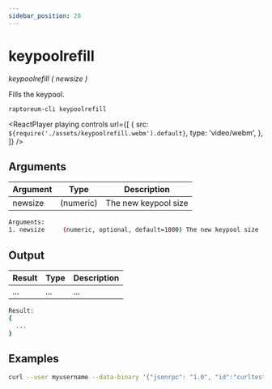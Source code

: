 ```yaml
---
sidebar_position: 28
---
```



# keypoolrefill

_keypoolrefill ( newsize )_

Fills the keypool.

`raptoreum-cli keypoolrefill`

<ReactPlayer
  playing
  controls
  url={[
    {
      src: `${require('./assets/keypoolrefill.webm').default}`,
      type: 'video/webm',
    },
  ]}
/>

## Arguments

| Argument | Type      | Description          |
| -------- | --------- | -------------------- |
| newsize  | (numeric) | The new keypool size |

```bash
Arguments:
1. newsize     (numeric, optional, default=1000) The new keypool size
```

## Output

| Result | Type | Description |
| ------ | ---- | ----------- |
| ...    | ...  | ...         |

```bash
Result:
{
  ...
}
```

## Examples

```bash
curl --user myusername --data-binary '{"jsonrpc": "1.0", "id":"curltest", "method": "keypoolrefill", "params": [] }' -H 'content-type: text/plain;' http://127.0.0.1:9998/
```
